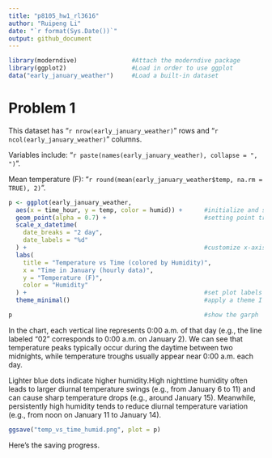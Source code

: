 ```yaml
---
title: "p8105_hw1_rl3616"
author: "Ruipeng Li"
date: "`r format(Sys.Date())`"
output: github_document
---
```

```r
library(moderndive)               #Attach the moderndive package
library(ggplot2)                  #Load in order to use ggplot
data("early_january_weather")     #Load a built-in dataset
```

# Problem 1
This dataset has "`r nrow(early_january_weather)`" rows and "`r ncol(early_january_weather)`" columns.

Variables include: "`r paste(names(early_january_weather), collapse = ", ")`".

Mean temperature (F): "`r round(mean(early_january_weather$temp, na.rm = TRUE), 2)`".

```r
p <- ggplot(early_january_weather, 
  aes(x = time_hour, y = temp, color = humid)) +      #initialize and setting up a ggplot object
  geom_point(alpha = 0.7) +                           #setting point transparency
  scale_x_datetime(
    date_breaks = "2 day",
    date_labels = "%d"
  ) +                                                 #customize x-axis scale for datetime data
  labs(
    title = "Temperature vs Time (colored by Humidity)",
    x = "Time in January (hourly data)",
    y = "Temperature (F)",
    color = "Humidity"
  ) +                                                 #set plot labels
  theme_minimal()                                     #apply a theme I love♡

p                                                     #show the garph

```

In the chart, each vertical line represents 0:00 a.m. of that day (e.g., the line labeled "02" corresponds to 0:00 a.m. on January 2). We can see that temperature peaks typically occur during the daytime between two midnights, while temperature troughs usually appear near 0:00 a.m. each day. 

Lighter blue dots indicate higher humidity.High nighttime humidity often leads to larger diurnal temperature swings (e.g., from January 6 to 11) and can cause sharp temperature drops (e.g., around January 15). Meanwhile, persistently high humidity tends to reduce diurnal temperature variation (e.g., from noon on January 11 to January 14).

```r
ggsave("temp_vs_time_humid.png", plot = p)
```
Here's the saving progress.

